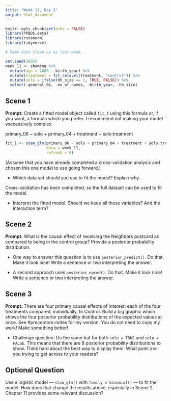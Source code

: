 ```yaml
---
title: "Week 11, Day 3"
output: html_document
---
```


```r
knitr::opts_chunk$set(echo = FALSE)
library(PPBDS.data)
library(rstanarm)
library(tidyverse)

# Same data clean up as last week.

set.seed(1005)
week_11 <- shaming %>% 
  mutate(age = 2006 - birth_year) %>% 
  mutate(treatment = fct_relevel(treatment, "Control")) %>% 
  mutate(solo = ifelse(hh_size == 1, TRUE, FALSE)) %>% 
  select(-general_04, -no_of_names, -birth_year, -hh_size) 
```


## Scene 1

**Prompt:** Create a fitted model object called `fit_1` using this formula or, if you want, a formula which you prefer. I recommend not making your model execessively complex.

primary_06 ~ solo + primary_04 + treatment + solo:treatment

```r

fit_1 <- stan_glm(primary_06 ~ solo + primary_04 + treatment + solo:treatment,
                  data = week_11,
                  refresh = 0)

```

(Assume that you have already completed a cross-validation analysis and chosen this one model to use going forward.)

* Which data set should you use to fit the model? Explain why.

Cross-validation has been completed, so the full dataset can be used to fit the
model.

* Interpret the fitted model. Should we keep all these variables? And the interaction term?



## Scene 2

**Prompt:** What is the causal effect of receiving the Neighbors postcard as compared to being in the control group? Provide a posterior probability distribution.

* One way to answer this question is to use `posterior_predict()`. Do that. Make it look nice! Write a sentence or two interpreting the answer.

* A second approach uses `posterior_epred()`. Do that. Make it look nice! Write a sentence or two interpreting the answer.


## Scene 3

**Prompt:** There are four primary causal effects of interest: each of the four treatments compared, individually, to Control.  Build a big graphic which shows the four posterior probability distributions of the expected values at once. See #preceptors-notes for my version. You do not need to copy my work! Make something better!

* Challenge question: Do the same but for both `solo = TRUE` and `solo = FALSE`. This means that there are 8 posterior probability distributions to show. Think hard about the best way to display them. What point are you trying to get across to your readers?



## Optional Question

Use a logistic model --- `stan_glm()` with `family = binomial()` --- to fit the model. How does that change the results above, especially in Scene 2. Chapter 11 provides some relevant discussion?






